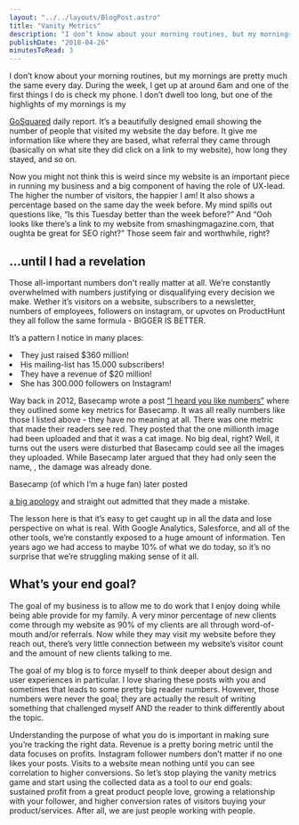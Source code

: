 ```yaml
---
layout: "../../layouts/BlogPost.astro"
title: "Vanity Metrics"
description: "I don’t know about your morning routines, but my mornings are pretty much the same every day. During the week, I get up at around 6am and one of the first things I do is check my phone. I don’t dwell too long, but one of the highlights of my mornings is my GoSquared daily report. It’s a beautifully designed email showing the number of people that visited my website the day before. It give me information like where they are based, what referral they came through (basically on what site they did c"
publishDate: "2018-04-26"
minutesToRead: 3
---
```


<p>I don’t know about your morning routines, but my mornings are pretty much the same every day. During the week, I get up at around 6am and one of the first things I do is check my phone. I don’t dwell too long, but one of the highlights of my mornings is my </p>
<a href="https://www.gosquared.com/?ref="antonsten".com">GoSquared</a>
 daily report. It’s a beautifully designed email showing the number of people that visited my website the day before. It give me information like where they are based, what referral they came through (basically on what site they did click on a link to my website), how long they stayed, and so on.</p>
<MDXImage src="/images/gosquared.webp" alt="my website, how long they stayed, and so on - Gosquared" width={1280} height={960} />
<p>Now you might not think this is weird since my website is an important piece in running my business and a big component of having the role of UX-lead. The higher the number of visitors, the happier I am! It also shows a percentage based on the same day the week before. My mind spills out questions like, “Is this Tuesday better than the week before?” And “Ooh looks like there’s a link to my website from smashingmagazine.com, that oughta be great for SEO right?” Those seem fair and worthwhile, right?</p>
<h2 id="%E2%80%A6until-i-had-a-revelation">…until I had a revelation</h>
</h2>
<p>Those all-important numbers don't really matter at all. We’re constantly overwhelmed with numbers justifying or disqualifying every decision we make. Wether it’s visitors on a website, subscribers to a newsletter, numbers of employees, followers on instagram, or upvotes on ProductHunt they all follow the same formula - BIGGER IS BETTER.</p>
<p>It’s a pattern I notice in many places:</p>
<ul>
</ul>
<li>They just raised $360 million!</li>
<li>His mailing-list has 15.000 subscribers!</l>
</li>
<li>They have a revenue of $20 million!</l>
</li>
<li>She has 300.000 followers on Instagram! </li>
<p>Way back in 2012, Basecamp wrote a post 
<a href="https://signalvnoise.com/posts/3076-i-heard-you-like-numbers?ref="antonsten".com">“I heard you like numbers”</a>
 where they outlined some key metrics for Basecamp. It was all really numbers like those I listed above - they have no meaning at all. There was one metric that made their readers see red. They posted that the one millionth image had been uploaded and that it was a cat image. No big deal, right? Well, it turns out the users were disturbed that Basecamp could see all the images they uploaded. While Basecamp later argued that they had only seen the name, , the damage was already done.</p>
<p>Basecamp (of which I’m a huge fan) later posted </p>
<a href="https://signalvnoise.com/posts/3078-trust-is-fragile?ref="antonsten".com">a big apology</a>
 and straight out admitted that they made a mistake.</p>
<p>The lesson here is that it’s easy to get caught up in all the data and lose perspective on what is real. With Google Analytics, Salesforce, and all of the other tools, we’re constantly exposed to a huge amount of information. Ten years ago we had access to maybe 10% of what we do today, so it’s no surprise that we’re struggling making sense of it all.</p>
<h2 id="what%E2%80%99s-your-end-goal">What’s your end goal?</h>
</h2>
<p>The goal of my business is to allow me to do work that I enjoy doing while being able provide for my family. A very minor percentage of new clients come through my website as 90% of my clients are all through word-of-mouth and/or referrals. Now while they may visit my website before they reach out, there’s very little connection between my website’s visitor count and the amount of new clients talking to me.</p>
<p>The goal of my blog is to force myself to think deeper about design and user experiences in particular. I love sharing these posts with you and sometimes that leads to some pretty big reader numbers. However, those numbers were never the goal; they are actually the result of writing something that challenged myself AND the reader to think differently about the topic.</p>
<p>Understanding the purpose of what you do is important in making sure you’re tracking the right data. Revenue is a pretty boring metric until the data focuses on profits. Instagram follower numbers don’t matter if no one likes your posts. Visits to a website mean nothing until you can see correlation to higher conversions. So let’s stop playing the vanity metrics game and start using the collected data as a tool to our end goals: sustained profit from a great product people love, growing a relationship with your follower, and higher conversion rates of visitors buying your product/services. After all, we are just people working with people.</p>

